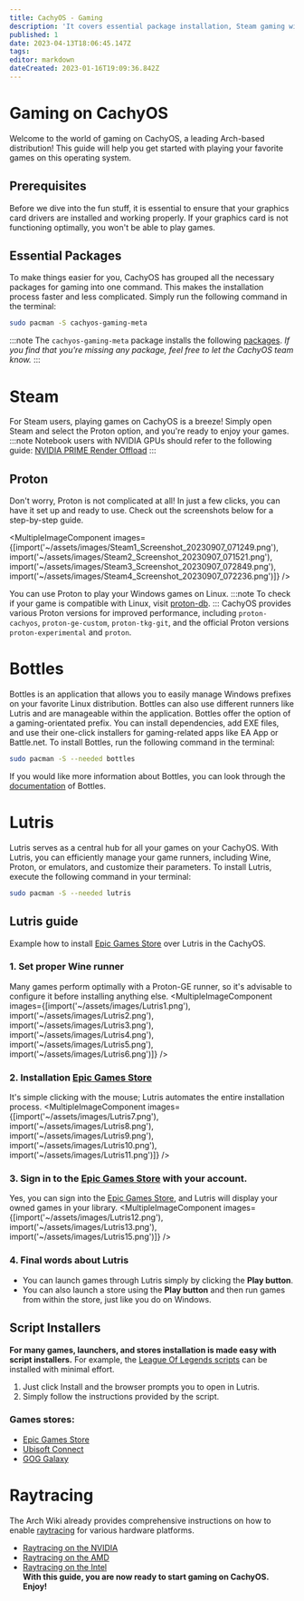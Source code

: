 ```yaml
---
title: CachyOS - Gaming
description: 'It covers essential package installation, Steam gaming with Proton, various Proton version options, Lutris as a central hub for all games, and script installers for popular games like League of Legends.'
published: 1
date: 2023-04-13T18:06:45.147Z
tags:
editor: markdown
dateCreated: 2023-01-16T19:09:36.842Z
---
```



# Gaming on CachyOS
Welcome to the world of gaming on CachyOS, a leading Arch-based distribution! This guide will help you get started with playing your favorite games on this operating system.

## Prerequisites
Before we dive into the fun stuff, it is essential to ensure that your graphics card drivers are installed and working properly. If your graphics card is not functioning optimally, you won't be able to play games.

## Essential Packages
To make things easier for you, CachyOS has grouped all the necessary packages for gaming into one command. This makes the installation process faster and less complicated. Simply run the following command in the terminal:

```sh
sudo pacman -S cachyos-gaming-meta
```

:::note
The `cachyos-gaming-meta` package installs the following [packages](https://github.com/CachyOS/CachyOS-PKGBUILDS/blob/master/cachyos-gaming-meta/PKGBUILD). *If you find that you're missing any package, feel free to let the CachyOS team know.*
:::

# Steam
For Steam users, playing games on CachyOS is a breeze! Simply open Steam and select the Proton option, and you're ready to enjoy your games.
:::note
Notebook users with NVIDIA GPUs should refer to the following guide: [NVIDIA PRIME Render Offload](https://wiki.cachyos.org/notebooks/)
:::

## Proton
Don't worry, Proton is not complicated at all! In just a few clicks, you can have it set up and ready to use. Check out the screenshots below for a step-by-step guide.

<MultipleImageComponent images={[import('~/assets/images/Steam1_Screenshot_20230907_071249.png'), import('~/assets/images/Steam2_Screenshot_20230907_071521.png'), import('~/assets/images/Steam3_Screenshot_20230907_072849.png'), import('~/assets/images/Steam4_Screenshot_20230907_072236.png')]} />

You can use Proton to play your Windows games on Linux.
:::note
To check if your game is compatible with Linux, visit [proton-db](https://www.protondb.com/).
:::
CachyOS provides various Proton versions for improved performance, including `proton-cachyos`, `proton-ge-custom`, `proton-tkg-git`, and the official Proton versions `proton-experimental` and `proton`.

# Bottles
Bottles is an application that allows you to easily manage Windows prefixes on your favorite Linux distribution. Bottles can also use different runners like Lutris and are manageable within the application. Bottles offer the option of a gaming-orientated prefix. You can install dependencies, add EXE files, and use their one-click installers for gaming-related apps like EA App or Battle.net. To install Bottles, run the following command in the terminal:
```sh
sudo pacman -S --needed bottles
```
If you would like more information about Bottles, you can look through the [documentation](https://docs.usebottles.com/) of Bottles.

# Lutris
Lutris serves as a central hub for all your games on your CachyOS. With Lutris, you can efficiently manage your game runners, including Wine, Proton, or emulators, and customize their parameters. To install Lutris, execute the following command in your terminal:
```sh
sudo pacman -S --needed lutris
```
## Lutris guide
Example how to install [Epic Games Store](https://lutris.net/games/epic-games-store/) over Lutris in the CachyOS.

### 1. Set proper Wine runner
Many games perform optimally with a Proton-GE runner, so it's advisable to configure it before installing anything else.
<MultipleImageComponent images={[import('~/assets/images/Lutris1.png'), import('~/assets/images/Lutris2.png'), import('~/assets/images/Lutris3.png'), import('~/assets/images/Lutris4.png'), import('~/assets/images/Lutris5.png'), import('~/assets/images/Lutris6.png')]} />

### 2. Installation [Epic Games Store](https://lutris.net/games/epic-games-store/)
It's simple clicking with the mouse; Lutris automates the entire installation process.
<MultipleImageComponent images={[import('~/assets/images/Lutris7.png'), import('~/assets/images/Lutris8.png'), import('~/assets/images/Lutris9.png'), import('~/assets/images/Lutris10.png'), import('~/assets/images/Lutris11.png')]} />

### 3. Sign in to the [Epic Games Store](https://lutris.net/games/epic-games-store/) with your account.
Yes, you can sign into the [Epic Games Store](https://lutris.net/games/epic-games-store/), and Lutris will display your owned games in your library.
<MultipleImageComponent images={[import('~/assets/images/Lutris12.png'), import('~/assets/images/Lutris13.png'), import('~/assets/images/Lutris15.png')]} />

### 4. Final words about Lutris
- You can launch games through Lutris simply by clicking the **Play button**.
- You can also launch a store using the **Play button** and then run games from within the store, just like you do on Windows.

## Script Installers
**For many games, launchers, and stores installation is made easy with script installers.**
For example, the [League Of Legends scripts](https://lutris.net/games/league-of-legends/) can be installed with minimal effort. 
1. Just click Install and the browser prompts you to open in Lutris. 
2. Simply follow the instructions provided by the script.

### Games stores:
- [Epic Games Store](https://lutris.net/games/epic-games-store/)
- [Ubisoft Connect](https://lutris.net/games/ubisoft-connect/)
- [GOG Galaxy](https://lutris.net/games/gog-galaxy/)

# Raytracing
The Arch Wiki already provides comprehensive instructions on how to enable [raytracing](https://wiki.archlinux.org/title/Hardware_raytracing) for various hardware platforms.
- [Raytracing on the NVIDIA](https://wiki.archlinux.org/title/Hardware_raytracing#NVIDIA)
- [Raytracing on the AMD](https://wiki.archlinux.org/title/Hardware_raytracing#AMD)
- [Raytracing on the Intel](https://wiki.archlinux.org/title/Hardware_raytracing#Intel)  
**With this guide, you are now ready to start gaming on CachyOS. Enjoy!**
